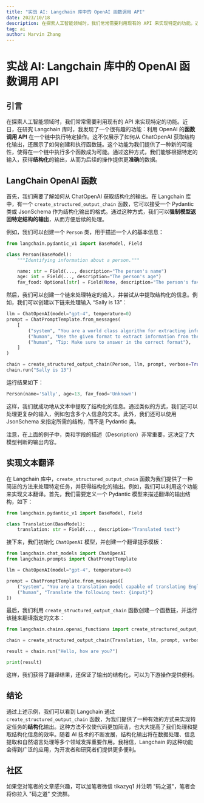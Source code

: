 ```yaml
---
title: "实战 AI: Langchain 库中的 OpenAI 函数调用 API"
date: 2023/10/18
description: 在探索人工智能领域时，我们常常需要利用现有的 API 来实现特定的功能。近日，在研究 Langchain 库时，我发现了一个很有趣的功能：利用 OpenAI 的函数调用 API 在一个链中执行特定操作。这不仅展示了如何从 ChatOp...
tag: ai
author: Marvin Zhang
---
```


# 实战 AI: Langchain 库中的 OpenAI 函数调用 API

## 引言

在探索人工智能领域时，我们常常需要利用现有的 API 来实现特定的功能。近日，在研究 Langchain 库时，我发现了一个很有趣的功能：利用 OpenAI 的**函数调用 API** 在一个链中执行特定操作。这不仅展示了如何从 ChatOpenAI 获取结构化输出，还展示了如何创建和执行函数链。这个功能为我们提供了一种新的可能性，使得在一个链中执行多个函数成为可能。通过这种方式，我们能够根据特定的输入，获得**结构化**的输出，从而为后续的操作提供更**准确**的数据。

## LangChain OpenAI 函数

首先，我们需要了解如何从 ChatOpenAI 获取结构化的输出。在 Langchain 库中，有一个 `create_structured_output_chain` 函数，它可以接受一个 Pydantic 类或 JsonSchema 作为结构化输出的格式。通过这种方式，我们可以**强制模型返回特定结构的输出**，从而方便后续的处理。

例如，我们可以创建一个 `Person` 类，用于描述一个人的基本信息：

```python
from langchain.pydantic_v1 import BaseModel, Field   

class Person(BaseModel):  
    """Identifying information about a person."""  

    name: str = Field(..., description="The person's name")  
    age: int = Field(..., description="The person's age")  
    fav_food: Optional[str] = Field(None, description="The person's favorite food")  
```

然后，我们可以创建一个链来处理特定的输入，并尝试从中提取结构化的信息。例如，我们可以创建以下链来处理输入 “Sally is 13”：

```python
llm = ChatOpenAI(model="gpt-4", temperature=0)  
prompt = ChatPromptTemplate.from_messages(  
    [  
        ("system", "You are a world class algorithm for extracting information in structured formats."),  
        ("human", "Use the given format to extract information from the following input: {input}"),  
        ("human", "Tip: Make sure to answer in the correct format"),  
    ]  
)  

chain = create_structured_output_chain(Person, llm, prompt, verbose=True)  
chain.run("Sally is 13")  
```

运行结果如下：

```python
Person(name='Sally', age=13, fav_food='Unknown')  
```

这样，我们就成功地从文本中提取了结构化的信息。通过类似的方式，我们还可以处理更复杂的输入，例如包含多个人信息的文本。此外，我们还可以使用 JsonSchema 来指定所需的结构，而不是 Pydantic 类。

注意，在上面的例子中，类和字段的描述（Description）非常重要，这决定了大模型判断的输出内容。

## 实现文本翻译

在 Langchain 库中，`create_structured_output_chain` 函数为我们提供了一种简洁的方法来处理特定任务，并获得结构化的输出。例如，我们可以利用这个功能来实现文本翻译。首先，我们需要定义一个 Pydantic 模型来描述翻译的输出结构，如下：

```python
from langchain.pydantic_v1 import BaseModel, Field

class Translation(BaseModel):
    translation: str = Field(..., description="Translated text")
```

接下来，我们初始化 `ChatOpenAI` 模型，并创建一个翻译提示模板：

```python
from langchain.chat_models import ChatOpenAI
from langchain.prompts import ChatPromptTemplate

llm = ChatOpenAI(model="gpt-4", temperature=0)

prompt = ChatPromptTemplate.from_messages([
    ("system", "You are a translation model capable of translating English text to Chinese."),
    ("human", "Translate the following text: {input}")
])
```

最后，我们利用 `create_structured_output_chain` 函数创建一个函数链，并运行该链来翻译指定的文本：

```python
from langchain.chains.openai_functions import create_structured_output_chain

chain = create_structured_output_chain(Translation, llm, prompt, verbose=True)

result = chain.run("Hello, how are you?")

print(result)
```

这样，我们获得了翻译结果，还保证了输出的结构化，可以为下游操作提供便利。

## 结论

通过上述示例，我们可以看到 Langchain 通过 `create_structured_output_chain` 函数，为我们提供了一种有效的方式来实现特定任务的**结构化**输出。这种方法不仅使代码更加简洁，也大大提高了我们处理和提取结构化信息的效率。随着 AI 技术的不断发展，结构化输出将在数据处理、信息提取和自然语言处理等多个领域发挥重要作用。我相信，Langchain 的这种功能会得到广泛的应用，为开发者和研究者们提供更多便利。

## 社区

如果您对笔者的文章感兴趣，可以加笔者微信 tikazyq1 并注明 "码之道"，笔者会将你拉入 "码之道" 交流群。